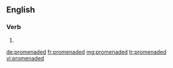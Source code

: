 ==English==

===Verb===
{{head|en|verb form}}

# {{en-past of|promenade}}

[[de:promenaded]]
[[fr:promenaded]]
[[mg:promenaded]]
[[tr:promenaded]]
[[vi:promenaded]]